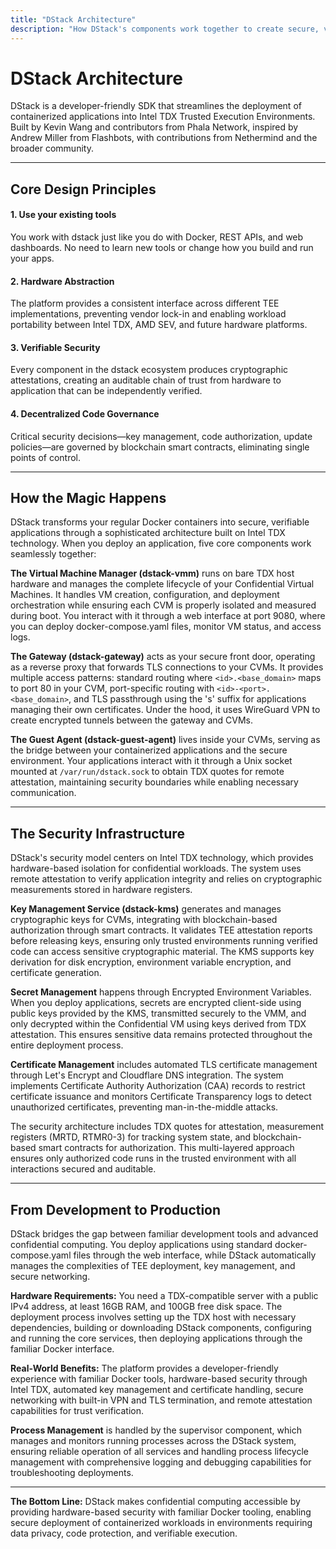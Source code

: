 ```yaml
---
title: "DStack Architecture"
description: "How DStack's components work together to create secure, verifiable applications using Intel TDX technology"
---
```


# DStack Architecture

DStack is a developer-friendly SDK that streamlines the deployment of containerized applications into Intel TDX Trusted Execution Environments. Built by Kevin Wang and contributors from Phala Network, inspired by Andrew Miller from Flashbots, with contributions from Nethermind and the broader community.

---
## Core Design Principles

<div className="grid grid-cols-1 md:grid-cols-2 gap-6 my-6">
  <div className="bg-green-50 p-6 rounded-lg">
    <h4 className="font-semibold text-blue-900 mb-3">1. Use your existing tools</h4>
    <p className="text-sm">
      You work with dstack just like you do with Docker, REST APIs, and web dashboards. No need to learn new tools or change how you build and run your apps.
    </p>
  </div>
  <div className="bg-green-100 p-6 rounded-lg">
    <h4 className="font-semibold text-green-900 mb-3">2. Hardware Abstraction</h4>
    <p className="text-sm">
      The platform provides a consistent interface across different TEE implementations, preventing vendor lock-in and enabling workload portability between Intel TDX, AMD SEV, and future hardware platforms.
    </p>
  </div>
  <div className="bg-green-50/70 p-6 rounded-lg">
    <h4 className="font-semibold text-green-900 mb-3">3. Verifiable Security</h4>
    <p className="text-sm">
      Every component in the dstack ecosystem produces cryptographic attestations, creating an auditable chain of trust from hardware to application that can be independently verified.
    </p>
  </div>
  <div className="bg-green-50/90 p-6 rounded-lg">
    <h4 className="font-semibold text-green-900 mb-3">4. Decentralized Code Governance</h4>
    <p className="text-sm">
      Critical security decisions—key management, code authorization, update policies—are governed by blockchain smart contracts, eliminating single points of control.
    </p>
  </div>
</div>

---
## How the Magic Happens

DStack transforms your regular Docker containers into secure, verifiable applications through a sophisticated architecture built on Intel TDX technology. When you deploy an application, five core components work seamlessly together:

**The Virtual Machine Manager (dstack-vmm)** runs on bare TDX host hardware and manages the complete lifecycle of your Confidential Virtual Machines. It handles VM creation, configuration, and deployment orchestration while ensuring each CVM is properly isolated and measured during boot. You interact with it through a web interface at port 9080, where you can deploy docker-compose.yaml files, monitor VM status, and access logs.

**The Gateway (dstack-gateway)** acts as your secure front door, operating as a reverse proxy that forwards TLS connections to your CVMs. It provides multiple access patterns: standard routing where `<id>.<base_domain>` maps to port 80 in your CVM, port-specific routing with `<id>-<port>.<base_domain>`, and TLS passthrough using the 's' suffix for applications managing their own certificates. Under the hood, it uses WireGuard VPN to create encrypted tunnels between the gateway and CVMs.

**The Guest Agent (dstack-guest-agent)** lives inside your CVMs, serving as the bridge between your containerized applications and the secure environment. Your applications interact with it through a Unix socket mounted at `/var/run/dstack.sock` to obtain TDX quotes for remote attestation, maintaining security boundaries while enabling necessary communication.

---
## The Security Infrastructure


DStack's security model centers on Intel TDX technology, which provides hardware-based isolation for confidential workloads. The system uses remote attestation to verify application integrity and relies on cryptographic measurements stored in hardware registers.

**Key Management Service (dstack-kms)** generates and manages cryptographic keys for CVMs, integrating with blockchain-based authorization through smart contracts. It validates TEE attestation reports before releasing keys, ensuring only trusted environments running verified code can access sensitive cryptographic material. The KMS supports key derivation for disk encryption, environment variable encryption, and certificate generation.

**Secret Management** happens through Encrypted Environment Variables. When you deploy applications, secrets are encrypted client-side using public keys provided by the KMS, transmitted securely to the VMM, and only decrypted within the Confidential VM using keys derived from TDX attestation. This ensures sensitive data remains protected throughout the entire deployment process.

**Certificate Management** includes automated TLS certificate management through Let's Encrypt and Cloudflare DNS integration. The system implements Certificate Authority Authorization (CAA) records to restrict certificate issuance and monitors Certificate Transparency logs to detect unauthorized certificates, preventing man-in-the-middle attacks.

The security architecture includes TDX quotes for attestation, measurement registers (MRTD, RTMR0-3) for tracking system state, and blockchain-based smart contracts for authorization. This multi-layered approach ensures only authorized code runs in the trusted environment with all interactions secured and auditable.

---

## From Development to Production

DStack bridges the gap between familiar development tools and advanced confidential computing. You deploy applications using standard docker-compose.yaml files through the web interface, while DStack automatically manages the complexities of TEE deployment, key management, and secure networking.

**Hardware Requirements:** You need a TDX-compatible server with a public IPv4 address, at least 16GB RAM, and 100GB free disk space. The deployment process involves setting up the TDX host with necessary dependencies, building or downloading DStack components, configuring and running the core services, then deploying applications through the familiar Docker interface.

**Real-World Benefits:** The platform provides a developer-friendly experience with familiar Docker tools, hardware-based security through Intel TDX, automated key management and certificate handling, secure networking with built-in VPN and TLS termination, and remote attestation capabilities for trust verification.

**Process Management** is handled by the supervisor component, which manages and monitors running processes across the DStack system, ensuring reliable operation of all services and handling process lifecycle management with comprehensive logging and debugging capabilities for troubleshooting deployments.

---

**The Bottom Line:** DStack makes confidential computing accessible by providing hardware-based security with familiar Docker tooling, enabling secure deployment of containerized workloads in environments requiring data privacy, code protection, and verifiable execution.
